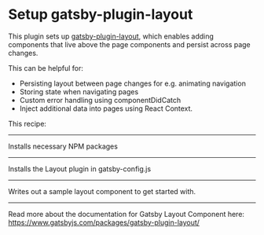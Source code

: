 # Setup gatsby-plugin-layout

This plugin sets up [gatsby-plugin-layout](https://www.gatsbyjs.com/packages/gatsby-plugin-layout/?=gatsby%20layout), which enables adding components that live above the page components and persist across page changes.

This can be helpful for:

- Persisting layout between page changes for e.g. animating navigation
- Storing state when navigating pages
- Custom error handling using componentDidCatch
- Inject additional data into pages using React Context.

This recipe:

---

Installs necessary NPM packages

<NPMPackage name="gatsby-plugin-layout"/>

---

Installs the Layout plugin in gatsby-config.js

<GatsbyPlugin name="gatsby-plugin-layout"/>

---

Writes out a sample layout component to get started with.

<File
    path="src/layouts/index.js"
    content="https://gist.githubusercontent.com/JeremyTheModernist/be673e8641c61e6a427124acad1e05da/raw/80afecf73eb494dbfa2318ad7a27825edf9ef16c/index.js"
/>

---

Read more about the documentation for Gatsby Layout Component here:
https://www.gatsbyjs.com/packages/gatsby-plugin-layout/
